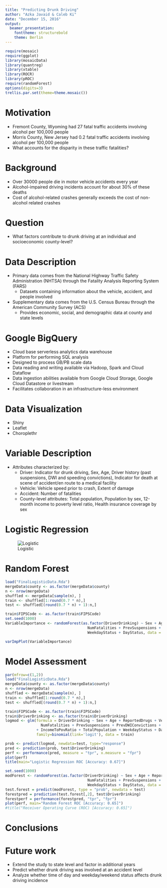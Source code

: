 ```yaml
---
title: "Predicting Drunk Driving"
author: "Azka Javaid & Caleb Ki"
date: "December 15, 2016"
output:
  beamer_presentation:
    fonttheme: structurebold
    theme: Berlin
---
```


```r
require(mosaic)
require(ggplot)
library(mosaicData)
library(quantreg)
library(xtable)
library(ROCR)
library(pROC)
require(randomForest)
options(digits=3)
trellis.par.set(theme=theme.mosaic())
```

# Motivation
- Fremont County, Wyoming had 27 fatal traffic accidents involving alcohol per 100,000 people 
- Morris County, New Jersey had 0.2 fatal traffic accidents involving alcohol per 100,000 people
- What accounts for the disparity in these traffic fatalities?

# Background 
- Over 30000 people die in motor vehicle accidents every year 
- Alcohol-impaired driving incidents account for about 30% of these deaths
- Cost of alcohol-related crashes generally exceeds the cost of non-alcohol related crashes

# Question 
- What factors contribute to drunk driving at an individual and socioeconomic county-level?

# Data Description
- Primary data comes from the National Highway Traffic Safety Administration (NHTSA) through the Fatality Analysis Reporting System (FARS)
    - Datasets containing information about the vehicle, accident, and people involved
- Supplementary data comes from the U.S. Census Bureau through the American Community Survey (ACS)
    - Provides economic, social, and demographic data at county and state levels
    
    
# Google BigQuery 

- Cloud base serverless analytics data warehouse 
- Platform for performing SQL analysis 
- Designed to process GB/PB scale data 
- Data reading and writing available via Hadoop, Spark and Cloud Dataflow
- Data ingestion abilities available from Google Cloud Storage, Google 
  Cloud Datastore or livestream 
- Facilitates collaboration in an infrastructure-less environment 


# Data Visualization
- Shiny
- Leaflet
- Choroplethr


# Variable Description 

- Attributes characterized by:
    - Driver: Indicator for drunk driving, Sex, Age, Driver history (past suspensions, DWI and speeding convictions), Indicator for death at scene of accident/en route to a medical facility 
    - Vehicle: Vehicle speed prior to crash, Extent of damage
    - Accident: Number of fatalities
    - County-level attributes: Total population, Population by sex, 12-month income to poverty level ratio, Health 
      insurance coverage by sex

# Logistic Regression 

![Logistic](LogisticOutputFars3.png)

# Random Forest 

```r
load("FinalLogisticData.Rda")
mergeData$county <- as.factor(mergeData$county)
n <- nrow(mergeData)
shuffled <- mergeData[sample(n), ]
train <- shuffled[1:round(0.7 * n),]
test <- shuffled[(round(0.7 * n) + 1):n,]

train$FIPSCode <- as.factor(train$FIPSCode)
set.seed(1000)
VariableImportance <- randomForest(as.factor(DriverDrinking) ~ Sex + Age + ReportedDrugs + VehicleSpeed + DeathSceneStatus +
                                     NumFatalities + PrevSuspensions + PrevDWIConvictions + PrevSpeeding + IncomeToPovRatio + TotalPopulation + 
                                     WeekdayStatus + DayStatus, data = train, ntree = 50, mtry = 4, keep.forest = FALSE, importance = TRUE)

varImpPlot(VariableImportance)
```


# Model Assessment

```r
par(mfrow=c(1,2))
load("FinalLogisticData.Rda")
mergeData$county <- as.factor(mergeData$county)
n <- nrow(mergeData)
shuffled <- mergeData[sample(n), ]
train <- shuffled[1:round(0.7 * n),]
test <- shuffled[(round(0.7 * n) + 1):n,]

train$FIPSCode <- as.factor(train$FIPSCode)
train$DriverDrinking <- as.factor(train$DriverDrinking)
logmod <- glm(formula = DriverDrinking ~ Sex + Age + ReportedDrugs + VehicleSpeed + DeathSceneStatus + 
                NumFatalities + PrevSuspensions + PrevDWIConvictions + PrevSpeeding 
              + IncomeToPovRatio + TotalPopulation + WeekdayStatus + DayStatus,
              family=binomial(link='logit'), data = train)

prob <- predict(logmod, newdata=test, type="response")
pred <- prediction(prob, test$DriverDrinking)
perf <- performance(pred, measure = "tpr", x.measure = "fpr")
plot(perf)
title(main="Logistic Regression ROC [Accuracy: 0.67]") 

set.seed(1000)
modForest <- randomForest(as.factor(DriverDrinking) ~ Sex + Age + ReportedDrugs + VehicleSpeed + DeathSceneStatus +  
                                     NumFatalities + PrevSuspensions + PrevDWIConvictions + PrevSpeeding + IncomeToPovRatio + TotalPopulation + 
                                     WeekdayStatus + DayStatus, data = train, ntree = 50, mtry = 4, keep.forest = TRUE, importance = TRUE)
test.forest = predict(modForest, type = "prob", newdata = test)
forestpred = prediction(test.forest[,2], test$DriverDrinking)
forestperf = performance(forestpred, "tpr", "fpr")
plot(perf, main="Random Forest ROC [Accuracy: 0.65]")
#title("Receiver Operating Curve (ROC) [Accuracy: 0.65]")
```


# Conclusions 


# Future work 

- Extend the study to state level and factor in additional years 
- Predict whether drunk driving was involved at an accident level 
- Analyze whether time of day and weekday/weekend status affects drunk driving incidence


